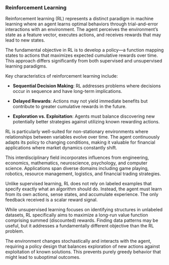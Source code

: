 ### Reinforcement Learning
Reinforcement learning (RL) represents a distinct paradigm in machine learning
where an agent learns optimal behaviors through trial-and-error interactions
with an environment. The agent perceives the environment's state as a feature
vector, executes actions, and receives rewards that may lead to new states.

The fundamental objective in RL is to develop a policy—a function mapping
states to actions that maximizes expected cumulative rewards over time. This
approach differs significantly from both supervised and unsupervised learning
paradigms.

Key characteristics of reinforcement learning include:

- **Sequential Decision Making**: RL addresses problems where decisions occur in
  sequence and have long-term implications.

- **Delayed Rewards**: Actions may not yield immediate benefits but contribute
  to greater cumulative rewards in the future.

- **Exploration vs. Exploitation**: Agents must balance discovering new
  potentially better strategies against utilizing known rewarding actions.

RL is particularly well-suited for non-stationary environments where
relationships between variables evolve over time. The agent continuously adapts
its policy to changing conditions, making it valuable for financial
applications where market dynamics constantly shift.

This interdisciplinary field incorporates influences from engineering,
economics, mathematics, neuroscience, psychology, and computer science.
Applications span diverse domains including game playing, robotics, resource
management, logistics, and financial trading strategies.

Unlike supervised learning, RL does not rely on labeled examples that specify
exactly what an algorithm should do. Instead, the agent must learn from its own
actions, sense states, and accumulate experience. The only feedback received is
a scalar reward signal.

While unsupervised learning focuses on identifying structures in unlabeled
datasets, RL specifically aims to maximize a long-run value function comprising
summed (discounted) rewards. Finding data patterns may be useful, but it
addresses a fundamentally different objective than the RL problem.

The environment changes stochastically and interacts with the agent, requiring
a policy design that balances exploration of new actions against exploitation
of known solutions. This prevents purely greedy behavior that might lead to
suboptimal outcomes.
